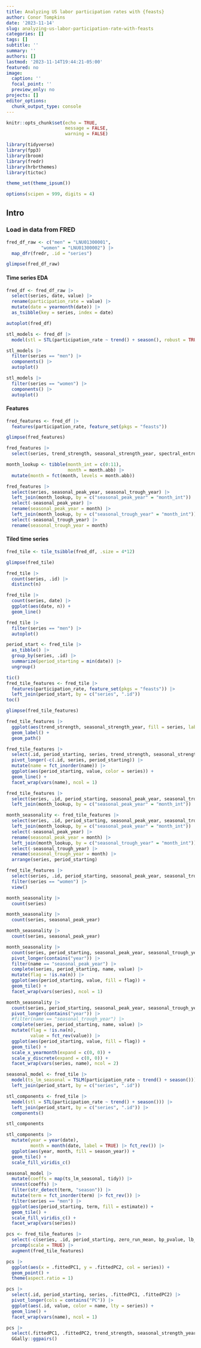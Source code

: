 ```yaml
---
title: Analyzing US labor participation rates with {feasts}
author: Conor Tompkins
date: '2023-11-14'
slug: analyzing-us-labor-participation-rate-with-feasts
categories: []
tags: []
subtitle: ''
summary: ''
authors: []
lastmod: '2023-11-14T19:44:21-05:00'
featured: no
image:
  caption: ''
  focal_point: ''
  preview_only: no
projects: []
editor_options: 
  chunk_output_type: console
---
```


```r
knitr::opts_chunk$set(echo = TRUE,
                      message = FALSE,
                      warning = FALSE)
```


```r
library(tidyverse)
library(fpp3)
library(broom)
library(fredr)
library(hrbrthemes)
library(tictoc)

theme_set(theme_ipsum())

options(scipen = 999, digits = 4)
```

## Intro

### Load in data from FRED


```r
fred_df_raw <- c("men" = "LNU01300001",
             "women" = "LNU01300002") |> 
  map_dfr(fredr, .id = "series")

glimpse(fred_df_raw)
```

#### Time series EDA

```r
fred_df <- fred_df_raw |> 
  select(series, date, value) |> 
  rename(participation_rate = value) |> 
  mutate(date = yearmonth(date)) |> 
  as_tsibble(key = series, index = date)

autoplot(fred_df)
```

```r
stl_models <- fred_df |> 
  model(stl = STL(participation_rate ~ trend() + season(), robust = TRUE))

stl_models |> 
  filter(series == "men") |> 
  components() |> 
  autoplot()

stl_models |> 
  filter(series == "women") |> 
  components() |> 
  autoplot()
```

#### Features

```r
fred_features <- fred_df |>
  features(participation_rate, feature_set(pkgs = "feasts"))

glimpse(fred_features)
```

```r
fred_features |> 
  select(series, trend_strength, seasonal_strength_year, spectral_entropy)
```

```r
month_lookup <- tibble(month_int = c(0:11),
                       month = month.abb) |> 
  mutate(month = fct(month, levels = month.abb))

fred_features |> 
  select(series, seasonal_peak_year, seasonal_trough_year) |> 
  left_join(month_lookup, by = c("seasonal_peak_year" = "month_int")) |> 
  select(-seasonal_peak_year) |> 
  rename(seasonal_peak_year = month) |> 
  left_join(month_lookup, by = c("seasonal_trough_year" = "month_int")) |> 
  select(-seasonal_trough_year) |> 
  rename(seasonal_trough_year = month)
```


#### Tiled time series
```r
fred_tile <- tile_tsibble(fred_df, .size = 4*12)

glimpse(fred_tile)

fred_tile |> 
  count(series, .id) |> 
  distinct(n)

fred_tile |> 
  count(series, date) |> 
  ggplot(aes(date, n)) +
  geom_line()

fred_tile |>
  filter(series == "men") |> 
  autoplot()
```

```r
period_start <- fred_tile |> 
  as_tibble() |> 
  group_by(series, .id) |> 
  summarize(period_starting = min(date)) |> 
  ungroup()

tic()
fred_tile_features <- fred_tile |>
  features(participation_rate, feature_set(pkgs = "feasts")) |> 
  left_join(period_start, by = c("series", ".id"))
toc()

glimpse(fred_tile_features)
```

```r
fred_tile_features |> 
  ggplot(aes(trend_strength, seasonal_strength_year, fill = series, label = .id)) +
  geom_label() +
  geom_path()
```

```r
fred_tile_features |> 
  select(.id, period_starting, series, trend_strength, seasonal_strength_year, spectral_entropy) |> 
  pivot_longer(-c(.id, series, period_starting)) |> 
  mutate(name = fct_inorder(name)) |> 
  ggplot(aes(period_starting, value, color = series)) +
  geom_line() +
  facet_wrap(vars(name), ncol = 1)
```

```r
fred_tile_features |> 
  select(series, .id, period_starting, seasonal_peak_year, seasonal_trough_year) |> 
  left_join(month_lookup, by = c("seasonal_peak_year" = "month_int"))

month_seasonality <- fred_tile_features |> 
  select(series, .id, period_starting, seasonal_peak_year, seasonal_trough_year) |> 
  left_join(month_lookup, by = c("seasonal_peak_year" = "month_int")) |> 
  select(-seasonal_peak_year) |> 
  rename(seasonal_peak_year = month) |> 
  left_join(month_lookup, by = c("seasonal_trough_year" = "month_int")) |> 
  select(-seasonal_trough_year) |> 
  rename(seasonal_trough_year = month) |> 
  arrange(series, period_starting)

fred_tile_features |> 
  select(series, .id, period_starting, seasonal_peak_year, seasonal_trough_year) |> 
  filter(series == "women") |> 
  view()

month_seasonality |> 
  count(series)

month_seasonality |> 
  count(series, seasonal_peak_year)

month_seasonality |> 
  count(series, seasonal_peak_year)

month_seasonality |> 
  count(series, period_starting, seasonal_peak_year, seasonal_trough_year) |> 
  pivot_longer(contains("year")) |> 
  filter(name == "seasonal_peak_year") |> 
  complete(series, period_starting, name, value) |> 
  mutate(flag = !is.na(n)) |> 
  ggplot(aes(period_starting, value, fill = flag)) +
  geom_tile() +
  facet_wrap(vars(series), ncol = 1)

month_seasonality |> 
  count(series, period_starting, seasonal_peak_year, seasonal_trough_year) |> 
  pivot_longer(contains("year")) |> 
  #filter(name == "seasonal_trough_year") |> 
  complete(series, period_starting, name, value) |> 
  mutate(flag = !is.na(n),
         value = fct_rev(value)) |> 
  ggplot(aes(period_starting, value, fill = flag)) +
  geom_tile() +
  scale_x_yearmonth(expand = c(0, 0)) +
  scale_y_discrete(expand = c(0, 0)) +
  facet_wrap(vars(series, name), ncol = 2)
```

```r
seasonal_model <- fred_tile |> 
  model(ts_lm_seasonal = TSLM(participation_rate ~ trend() + season())) |> 
  left_join(period_start, by = c("series", ".id"))

stl_components <- fred_tile |> 
  model(stl = STL(participation_rate ~ trend() + season())) |> 
  left_join(period_start, by = c("series", ".id")) |> 
  components()

stl_components

stl_components |> 
  mutate(year = year(date),
         month = month(date, label = TRUE) |> fct_rev()) |> 
  ggplot(aes(year, month, fill = season_year)) +
  geom_tile() +
  scale_fill_viridis_c()

seasonal_model |> 
  mutate(coeffs = map(ts_lm_seasonal, tidy)) |> 
  unnest(coeffs) |> 
  filter(str_detect(term, "season")) |>
  mutate(term = fct_inorder(term) |> fct_rev()) |> 
  filter(series == "men") |> 
  ggplot(aes(period_starting, term, fill = estimate)) +
  geom_tile() +
  scale_fill_viridis_c() +
  facet_wrap(vars(series))
```



```r
pcs <- fred_tile_features |>
  select(-c(series, .id, period_starting, zero_run_mean, bp_pvalue, lb_pvalue, zero_end_prop, zero_start_prop, zero_run_mean)) |>
  prcomp(scale = TRUE) |>
  augment(fred_tile_features)

pcs |>
  ggplot(aes(x = .fittedPC1, y = .fittedPC2, col = series)) +
  geom_point() +
  theme(aspect.ratio = 1)
```

```r
pcs |> 
  select(.id, period_starting, series, .fittedPC1, .fittedPC2) |> 
  pivot_longer(cols = contains("PC")) |> 
  ggplot(aes(.id, value, color = name, lty = series)) +
  geom_line() +
  facet_wrap(vars(name), ncol = 1)
```

```r
pcs |> 
  select(.fittedPC1, .fittedPC2, trend_strength, seasonal_strength_year, spectral_entropy) |> 
  GGally::ggpairs()
```

